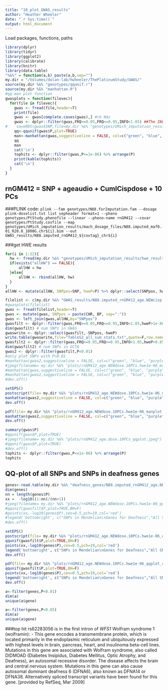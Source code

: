 ```yaml
---
title: "10_plot_GWAS_results"
author: "Heather Wheeler"
date: "`r Sys.time()`"
output: html_document
---
```


Load packages, functions, paths
```r
library(dplyr)
library(tidyr)
library(ggplot2)
library(calibrate)
library(knitr)
library(data.table)
"%&%" = function(a,b) paste(a,b,sep="")
my.dir = "/Volumes/dolan-lab/hwheeler/ThePlatinumStudy/GWAS/"
source(my.dir %&% "genotypes/qqunif.r")
source(my.dir %&% "manhattan.R")
#qq-man plot function
gwasplots = function(filevec){
  for(file in filevec){
    gwas <- fread(file,header=T)
    print(file)
    gwas <- gwas[complete.cases(gwas),] #rm NAs
    gwas <- dplyr::filter(gwas,FRQ>=0.05,FRQ<=0.95,INFO<1.05) ##The INFO metric is calculated based on the entire file, based on the ratio of empirical and expected variance in dosage. Values closer to 1 indicate better expected quality of imputation. Values can be above 1: note that values much greater than 1 can indicate strong departure from HWE. from http://pngu.mgh.harvard.edu/~purcell/plink/dosage.shtml 
#    saveRDS(gwas$SNP,file=my.dir %&% "genotypes/UMich_imputation_results/mach_dosage_files/N88.imputed_MAF0.05_INFOlt1.05_SNPlist.rds") #for filtering prior to ordreg
    qq<-qqunif(gwas$P,plot=TRUE)
    man<-manhattan(gwas,suggestiveline = FALSE, col=c("green", "blue", "purple"), annotatePval = 1e-06)
    qq
    man
    cat('\n')
    tophits <- dplyr::filter(gwas,P<=1e-06) %>% arrange(P)
    print(kable(tophits))
    cat('\n')
  }
}
```

## rnGM412 = SNP + ageaudio + CumlCispdose + 10 PCs
###PLINK code:
```plink --fam genotypes/N88.forImputation.fam --dosage plink-doselist.txt list sepheader format=1 --pheno genotypes/PtStudy.phenofile --linear --pheno-name rnGM412 --covar genotypes/PtStudy.covfile --map genotypes/UMich_imputation_results/mach_dosage_files/N88.imputed_maf0.01_R20.8_1000G.chr${i}.bim --out GWAS_results/N88.imputed_rnGM412_${covtag}_chr${i}```

###get HWE results
```r
for(i in 1:22){
  hw <- fread(my.dir %&% "genotypes/UMich_imputation_results/hwe_results/chr" %&% i %&% ".dose_maf0.01_rm.indel.hwe")
  if(exists("allHW") == FALSE){
      allHW = hw
  }else{
      allHW <- rbind(allHW, hw)
  }
}
allHW <- mutate(allHW, SNPpos=SNP, hweP=P) %>% dplyr::select(SNPpos, hweP)
```


```r
filelist <- c(my.dir %&% "GWAS_results/N88.imputed_rnGM412_age.NEWcisp.PCs1-10_chr1-22.assoc.dosage")
#gwasplots(filelist)
gwas <- fread(filelist,header=T)
gwas <- mutate(gwas, SNPpos = paste(CHR, BP, sep=":"))
gwas <- left_join(gwas,allHW,by="SNPpos")
gwasfilt <- dplyr::filter(gwas,FRQ>=0.05,FRQ<=0.95,INFO<1.05,hweP>1e-06)
dim(gwasfilt) # num SNPs in GWAS
gwaswrite <- dplyr::select(gwasfilt,-SNPpos,-hweP)
write.table(gwaswrite,file="TableS2_all_sum_stats.txt",quote=F,row.names=F)
gwasfilt2 <- dplyr::filter(gwas,FRQ>=0.05,FRQ<=0.95,INFO<1.05,hweP>0.05)
dim(gwasfilt2) # num SNPs in GCTA
gwas2 <- dplyr::filter(gwasfilt,P<0.01)
#only plot SNPs with P<0.01
#manhattan(gwas2,suggestiveline = FALSE, col=c("green", "blue", "purple"), annotatePval = 1e-06,ylim=c(2,8))
#jpeg(filename= my.dir %&% "plots/rnGM412_age.NEWdose.10PCs.hwe1e-06_manplot.jpeg",width=600,height=360,res=100)
#manhattan(gwas,suggestiveline = FALSE, col=c("green", "blue", "purple"), annotatePval = 1e-06)
#manhattan(gwas2,suggestiveline = FALSE, col=c("green", "blue", "purple"),ylim=c(2,8))
#dev.off()

setEPS()
postscript(file= my.dir %&% "plots/rnGM412_age.NEWdose.10PCs.hwe1e-06_manplot.eps",width=8,height=3.6)
manhattan(gwas2,suggestiveline = FALSE, col=c("green", "blue", "purple"),ylim=c(2,8),annotatePval=5e-08)
dev.off()

pdf(file= my.dir %&% "plots/rnGM412_age.NEWdose.10PCs.hwe1e-06_manplot.pdf",width=8,height=3.6)
manhattan(gwas2,suggestiveline = FALSE, col=c("green", "blue", "purple"),ylim=c(2,8),annotatePval=5e-08)
dev.off()

summary(gwas$P)
#qqunif(gwas$P,plot=TRUE)
#jpeg(filename= my.dir %&% "plots/rnGM412_age.dose.10PCs_qqplot.jpeg")
#qqunif(gwas$P,plot=TRUE)
#dev.off()
tophits <- dplyr::filter(gwas,P<=1e-06) %>% arrange(P)
tophits
```

## QQ-plot of all SNPs and SNPs in deafness genes
```r
genes<-read.table(my.dir %&% "deafness_genes/N88.imputed_rnGM412_age.NEWcisp.10PCs_chr1-22.assoc.dosage_combined_deafness_genes_50kb.txt",header=T) %>% arrange(P)
dim(genes)
nn = length(genes$P)
xx =  -log10((1:nn)/(nn+1))
#jpeg(filename= my.dir %&% "plots/rnGM412_age.NEWdose.10PCs.hwe1e-06_qqplot_combined_deafness_genes_50kb.jpeg",res=100)
#qqunif(gwasfilt$P,plot=TRUE,BH=F)
#points(xx,-log10(genes$P),cex=0.5,pch=19,col='red')
#legend('bottomright', c("SNPs in Mendelian\nGenes for Deafness","All SNPs"),col=c('red','black'), pch=19, cex=1)
#dev.off()

setEPS()
postscript(file= my.dir %&% "plots/rnGM412_age.NEWdose.10PCs.hwe1e-06_qqplot_combined_deafness_genes_50kb.eps",width=4,height=4)
qqunif(gwasfilt$P,plot=TRUE,BH=F)
points(xx,-log10(genes$P),cex=0.5,pch=19,col='red')
legend('bottomright', c("SNPs in Mendelian\nGenes for Deafness","All SNPs"),col=c('red','black'), pch=19, cex=1)
dev.off()

pdf(file= my.dir %&% "plots/rnGM412_age.NEWdose.10PCs.hwe1e-06_qqplot_combined_deafness_genes_50kb.pdf",width=4,height=4)
qqunif(gwasfilt$P,plot=TRUE,BH=F)
points(xx,-log10(genes$P),cex=0.5,pch=19,col='red')
legend('bottomright', c("SNPs in Mendelian\nGenes for Deafness","All SNPs"),col=c('red','black'), pch=19, cex=1)
dev.off()

a<-filter(genes,P<0.01)
dim(a)
unique(a$gene)

a<-filter(genes,P<0.05)
dim(a)
unique(a$gene)
```

###top hit rs62283056 is in the first intron of *WFS1* Wolfram syndrome 1 (wolframin): 
- This gene encodes a transmembrane protein, which is located primarily in the endoplasmic reticulum and ubiquitously expressed with highest levels in brain, pancreas, heart, and insulinoma beta-cell lines. Mutations in this gene are associated with Wolfram syndrome, also called DIDMOAD (Diabetes Insipidus, Diabetes Mellitus, Optic Atrophy, and Deafness), an autosomal recessive disorder. The disease affects the brain and central nervous system. Mutations in this gene can also cause autosomal dominant deafness 6 (DFNA6), also known as DFNA14 or DFNA38. Alternatively spliced transcript variants have been found for this gene. [provided by RefSeq, Mar 2009] 

